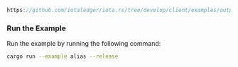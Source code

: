 
<DotEnvWarning />

```rust reference
https://github.com/iotaledger/iota.rs/tree/develop/client/examples/output/alias.rs
```

### Run the Example

Run the example by running the following command:

```bash
cargo run --example alias --release
```
